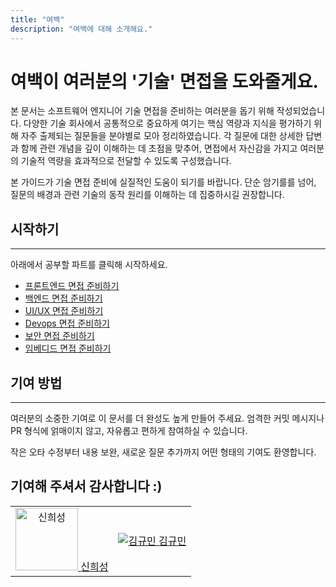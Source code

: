 ```yaml
---
title: "여백"
description: "여백에 대해 소개해요."
---
```


# 여백이 여러분의 '기술' 면접을 도와줄게요.

본 문서는 소프트웨어 엔지니어 기술 면접을 준비하는 여러분을 돕기 위해 작성되었습니다. 다양한 기술 회사에서 공통적으로 중요하게 여기는 핵심 역량과 지식을 평가하기 위해 자주 출제되는 질문들을 분야별로 모아 정리하였습니다. 각 질문에 대한 상세한 답변과 함께 관련 개념을 깊이 이해하는 데 초점을 맞추어, 면접에서 자신감을 가지고 여러분의 기술적 역량을 효과적으로 전달할 수 있도록 구성했습니다.

본 가이드가 기술 면접 준비에 실질적인 도움이 되기를 바랍니다. 단순 암기를를 넘어, 질문의 배경과 관련 기술의 동작 원리를 이해하는 데 집중하시길 권장합니다.


## 시작하기
---
아래에서 공부할 파트를 클릭해 시작하세요.
- [프론트엔드 면접 준비하기](/frotend)
- [백엔드 면접 준비하기](/backend)
- [UI/UX 면접 준비하기](/design)
- [Devops 면접 준비하기](/devops)
- [보안 면접 준비하기](/security)  
- [임베디드 면접 준비하기](/embeded)

## 기여 방법
---

여러분의 소중한 기여로 이 문서를 더 완성도 높게 만들어 주세요. 엄격한 커밋 메시지나 PR 형식에 얽매이지 않고, 자유롭고 편하게 참여하실 수 있습니다.

작은 오타 수정부터 내용 보완, 새로운 질문 추가까지 어떤 형태의 기여도 환영합니다.

## 기여해 주셔서 감사합니다 :)
<table>
  <tbody>
    <tr>
      <td align="center">
        <a href="https://github.com/siniseong">
          <img alt="신희성" src="https://avatars.githubusercontent.com/siniseong" width="100" />
        </a>
        <a href="https://github.com/siniseong" class="contributor-name">신희성</a>
      </td>
      <td align="center">
        <a href="https://github.com/gyumingim">
          <img alt="김규민" src="https://avatars.githubusercontent.com/gyumingim" widt  h="100" />
        </a>
        <a href="https://github.com/gyumingim" class="contributor-name">김규민</a>
      </td>
    </tr>
  </tbody>
</table>